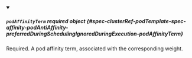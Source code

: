 


<details className="config-field" data-expandable="true" open>
<summary>

##### `podAffinityTerm` <span className="config-field-required" data-required="false">required</span> <span className="config-field-type">object</span> <span className="config-field-default"></span> <span className="config-field-enum"></span> {#spec-clusterRef-podTemplate-spec-affinity-podAntiAffinity-preferredDuringSchedulingIgnoredDuringExecution-podAffinityTerm}

Required. A pod affinity term, associated with the corresponding weight.

</summary>

<PartialPodAffinityTermreference />


</details>
